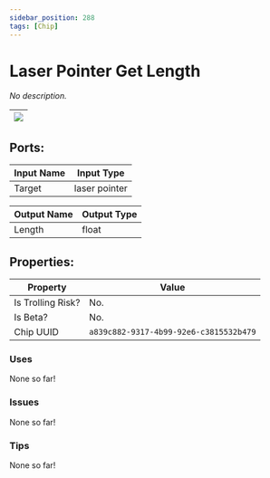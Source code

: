 ```yaml
---
sidebar_position: 288
tags: [Chip]
---
```


# Laser Pointer Get Length


*No description.*

| ![](https://images-ext-2.discordapp.net/external/MPmIaQzlEPmgGWlgi-WxBBXt0Bjv_zWPkg1y1f_sy3s/https/www.recroomcircuits.com/image/circuit/absolute-value?width=206&height=108) |
|-----|

## Ports:

| Input Name | Input Type |
|-----------|-----------|
| Target | laser pointer |

| Output Name | Output Type |
|-----------|-----------|
| Length | float |

## Properties:

| Property  | Value |
|-------------------|-----------|
| Is Trolling Risk? | No. |
| Is Beta? | No. |
| Chip UUID | `a839c882-9317-4b99-92e6-c3815532b479` |

### Uses
None so far!

### Issues
None so far!

### Tips
None so far!
